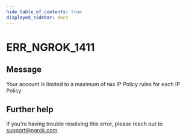 ```yaml
---
hide_table_of_contents: true
displayed_sidebar: docs
---
```



# ERR_NGROK_1411

## Message

Your account is limited to a maximum of `MAX` IP Policy rules for each IP Policy

<ErrorDetails error="err_ngrok_1411" />

## Further help

If you're having trouble resolving this error, please reach out to [support@ngrok.com](mailto:support@ngrok.com?subject=Help%20with%20ERR_NGROK_1411).
